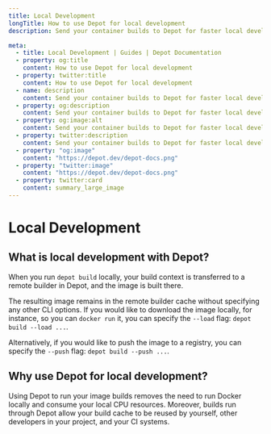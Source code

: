 ```yaml
---
title: Local Development
longTitle: How to use Depot for local development
description: Send your container builds to Depot for faster local development and share your persistent cache automatically with your colleagues.

meta:
  - title: Local Development | Guides | Depot Documentation
  - property: og:title
    content: How to use Depot for local development
  - property: twitter:title
    content: How to use Depot for local development
  - name: description
    content: Send your container builds to Depot for faster local development and share your persistent cache automatically with your colleagues.
  - property: og:description
    content: Send your container builds to Depot for faster local development and share your persistent cache automatically with your colleagues.
  - property: og:image:alt
    content: Send your container builds to Depot for faster local development and share your persistent cache automatically with your colleagues.
  - property: twitter:description
    content: Send your container builds to Depot for faster local development and share your persistent cache automatically with your colleagues.
  - property: "og:image"
    content: "https://depot.dev/depot-docs.png"
  - property: "twitter:image"
    content: "https://depot.dev/depot-docs.png"
  - property: twitter:card
    content: summary_large_image
---
```


# Local Development

## What is local development with Depot?

When you run `depot build` locally, your build context is transferred to a remote builder in Depot, and the image is built there.

The resulting image remains in the remote builder cache without specifying any other CLI options. If you would like to download the image locally, for instance, so you can `docker run` it, you can specify the `--load` flag: `depot build --load ...`.

Alternatively, if you would like to push the image to a registry, you can specify the `--push` flag: `depot build --push ...`.

## Why use Depot for local development?

Using Depot to run your image builds removes the need to run Docker locally and consume your local CPU resources. Moreover, builds run through Depot allow your build cache to be reused by yourself, other developers in your project, and your CI systems.
